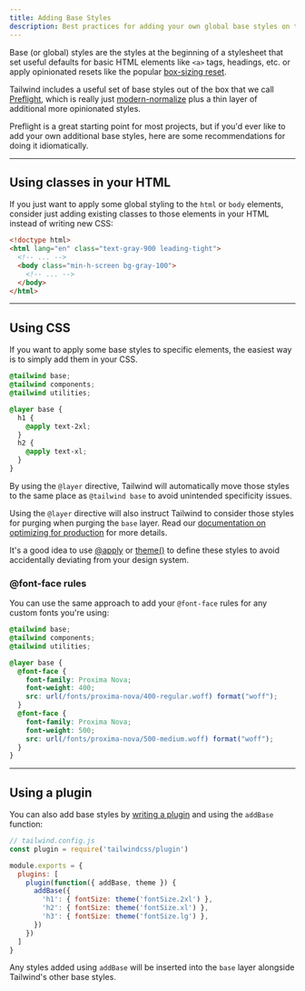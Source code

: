 ```yaml
---
title: Adding Base Styles
description: Best practices for adding your own global base styles on top of Tailwind.
---
```


Base (or global) styles are the styles at the beginning of a stylesheet that set useful defaults for basic HTML elements like `<a>` tags, headings, etc. or apply opinionated resets like the popular [box-sizing reset](https://www.paulirish.com/2012/box-sizing-border-box-ftw/).

Tailwind includes a useful set of base styles out of the box that we call [Preflight](/docs/preflight), which is really just [modern-normalize](https://github.com/sindresorhus/modern-normalize) plus a thin layer of additional more opinionated styles.

Preflight is a great starting point for most projects, but if you'd ever like to add your own additional base styles, here are some recommendations for doing it idiomatically.

---

## Using classes in your HTML

If you just want to apply some global styling to the `html` or `body` elements, consider just adding existing classes to those elements in your HTML instead of writing new CSS:

```html
<!doctype html>
<html lang="en" class="text-gray-900 leading-tight">
  <!-- ... -->
  <body class="min-h-screen bg-gray-100">
    <!-- ... -->
  </body>
</html>
```

---

## Using CSS

If you want to apply some base styles to specific elements, the easiest way is to simply add them in your CSS.

```css
@tailwind base;
@tailwind components;
@tailwind utilities;

@layer base {
  h1 {
    @apply text-2xl;
  }
  h2 {
    @apply text-xl;
  }
}
```

By using the `@layer` directive, Tailwind will automatically move those styles to the same place as `@tailwind base` to avoid unintended specificity issues.

Using the `@layer` directive will also instruct Tailwind to consider those styles for purging when purging the `base` layer. Read our [documentation on optimizing for production](/docs/optimizing-for-production) for more details.

It's a good idea to use [@apply](/docs/functions-and-directives#apply) or [theme()](/docs/functions-and-directives#theme) to define these styles to avoid accidentally deviating from your design system.

### @font-face rules

You can use the same approach to add your `@font-face` rules for any custom fonts you're using:

```css
@tailwind base;
@tailwind components;
@tailwind utilities;

@layer base {
  @font-face {
    font-family: Proxima Nova;
    font-weight: 400;
    src: url(/fonts/proxima-nova/400-regular.woff) format("woff");
  }
  @font-face {
    font-family: Proxima Nova;
    font-weight: 500;
    src: url(/fonts/proxima-nova/500-medium.woff) format("woff");
  }
}
```

---

## Using a plugin

You can also add base styles by [writing a plugin](/docs/plugins#adding-base-styles) and using the `addBase` function:

```js
// tailwind.config.js
const plugin = require('tailwindcss/plugin')

module.exports = {
  plugins: [
    plugin(function({ addBase, theme }) {
      addBase({
        'h1': { fontSize: theme('fontSize.2xl') },
        'h2': { fontSize: theme('fontSize.xl') },
        'h3': { fontSize: theme('fontSize.lg') },
      })
    })
  ]
}
```

Any styles added using `addBase` will be inserted into the `base` layer alongside Tailwind's other base styles.
